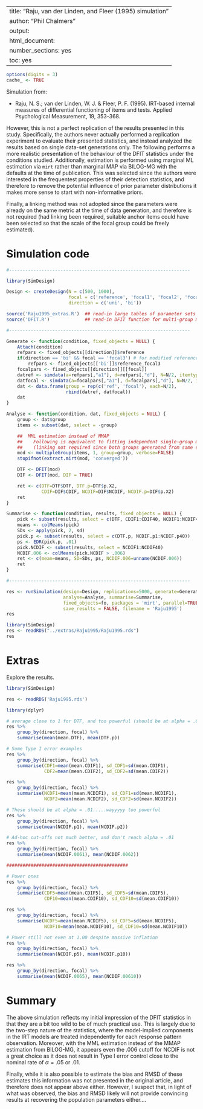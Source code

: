 %\VignetteIndexEntry{SimDesign}
%\VignetteEngine{knitr::knitr}
---
title: "Raju, van der Linden, and Fleer (1995) simulation"
author: "Phil Chalmers"
output:
  html_document:
    number_sections: yes
    toc: yes
---

```r
options(digits = 3)
cache_ <- TRUE
```

Simulation from:

- Raju, N. S.; van der Linden, W. J. & Fleer, P. F. (1995). IRT-based internal measures of differential functioning of items and tests. Applied Psychological Measurement, 19, 353-368.

However, this is not a perfect replication of the results presented in this study. Specifically, the authors never actually performed a replication experiment to evaluate their presented statistics, and instead analyzed the results based on single data-set generations only. The following performs a more realistic presentation of the behaviour of the DFIT statistics under the conditions studied. Additionally, estimation is performed using marginal ML estimation via `mirt` rather than marginal MAP via BILOG-MG with the defaults at the time of publication. This was selected since the authors were interested in the frequentest properties of their detection statistics, and therefore to remove the potential influence of prior parameter distributions it makes more sense to start with non-informative priors. 

Finally, a linking method was not adopted since the parameters were already on the same metric at the time of data generation, and therefore is not required (had linking been required, suitable anchor items could have been selected so that the scale of the focal group could be freely estimated). 

# Simulation code

```r
#-------------------------------------------------------------------

library(SimDesign)

Design <- createDesign(N = c(500, 1000),
                       focal = c('reference', 'focal1', 'focal2', 'focal3'),
                       direction = c('uni', 'bi'))

source('Raju1995_extras.R')  ## read-in large tables of parameter sets
source('DFIT.R')             ## read-in DFIT function for multi-group mirt object

#-------------------------------------------------------------------

Generate <- function(condition, fixed_objects = NULL) {
    Attach(condition)
    refpars <- fixed_objects[[direction]]$reference
    if(direction == 'bi' && focal == 'focal3') # for modified reference group combination
        refpars <- fixed_objects[['bi']]$reference_focal3
    focalpars <- fixed_objects[[direction]][[focal]]
    datref <- simdata(a=refpars[,"a1"], d=refpars[,"d"], N=N/2, itemtype='2PL')
    datfocal <- simdata(a=focalpars[,"a1"], d=focalpars[,"d"], N=N/2, itemtype='2PL')
    dat <- data.frame(group = rep(c('ref', 'focal'), each=N/2),
                      rbind(datref, datfocal))
    dat
}

Analyse <- function(condition, dat, fixed_objects = NULL) {
    group <- dat$group
    items <- subset(dat, select = -group)

    ##  MML estimation instead of MMAP
    ##    Following is equivalent to fitting independent single-group models
    ##    (linking not required since both groups generated from same scale)
    mod <- multipleGroup(items, 1, group=group, verbose=FALSE)
    stopifnot(extract.mirt(mod, 'converged'))

    DTF <- DFIT(mod)
    DIF <- DFIT(mod, DIF = TRUE)

    ret <- c(DTF=DTF$DTF, DTF.p=DTF$p.X2,
             CDIF=DIF$CDIF, NCDIF=DIF$NCDIF, NCDIF.p=DIF$p.X2)
    ret
}

Summarise <- function(condition, results, fixed_objects = NULL) {
    pick <- subset(results, select = c(DTF, CDIF1:CDIF40, NCDIF1:NCDIF40))
    means <- colMeans(pick)
    SDs <- apply(pick, 2, sd)
    pick.p <- subset(results, select = c(DTF.p, NCDIF.p1:NCDIF.p40))
    ps <- EDR(pick.p, .01)
    pick.NCDIF <- subset(results, select = NCDIF1:NCDIF40)
    NCDIF.006 <- colMeans(pick.NCDIF > .006)
    ret <- c(mean=means, SD=SDs, ps, NCDIF.006=unname(NCDIF.006))
    ret
}

#-------------------------------------------------------------------

res <- runSimulation(design=Design, replications=5000, generate=Generate,
                     analyse=Analyse, summarise=Summarise,
                     fixed_objects=fo, packages = 'mirt', parallel=TRUE,
                     save_results = FALSE, filename = 'Raju1995')
res
```

```r
library(SimDesign)
res <- readRDS("../extras/Raju1995/Raju1995.rds")
res
```

# Extras

Explore the results. 

```r
library(SimDesign)

res <- readRDS('Raju1995.rds')
```

```r
library(dplyr)

# average close to 1 for DTF, and too powerful (should be at alpha = .01)
res %>%
    group_by(direction, focal) %>%
    summarise(mean(mean.DTF), mean(DTF.p))

# Some Type I error examples
res %>%
    group_by(direction, focal) %>%
    summarise(CDF1=mean(mean.CDIF1), sd_CDF1=sd(mean.CDIF1),
              CDF2=mean(mean.CDIF2), sd_CDF2=sd(mean.CDIF2))

res %>%
    group_by(direction, focal) %>%
    summarise(NCDF1=mean(mean.NCDIF1), sd_CDF1=sd(mean.NCDIF1),
              NCDF2=mean(mean.NCDIF2), sd_CDF2=sd(mean.NCDIF2))

# These should be at alpha = .01.....wayyyyy too powerful
res %>%
    group_by(direction, focal) %>%
    summarise(mean(NCDIF.p1), mean(NCDIF.p2))

# Ad-hoc cut-offs not much better, and don't reach alpha = .01
res %>%
    group_by(direction, focal) %>%
    summarise(mean(NCDIF.0061), mean(NCDIF.0062))

#############################################

# Power ones
res %>%
    group_by(direction, focal) %>%
    summarise(CDF5=mean(mean.CDIF5), sd_CDF5=sd(mean.CDIF5),
              CDF10=mean(mean.CDIF10), sd_CDF10=sd(mean.CDIF10))

res %>%
    group_by(direction, focal) %>%
    summarise(NCDF5=mean(mean.NCDIF5), sd_CDF5=sd(mean.NCDIF5),
              NCDF10=mean(mean.NCDIF10), sd_CDF10=sd(mean.NCDIF10))

# Power still not even at 1.00 despite massive inflation
res %>%
    group_by(direction, focal) %>%
    summarise(mean(NCDIF.p5), mean(NCDIF.p10))

res %>%
    group_by(direction, focal) %>%
    summarise(mean(NCDIF.0065), mean(NCDIF.00610))
```

# Summary

The above simulation reflects my initial impression of the DFIT statistics in that they are a bit too wild to be of much practical use. This is largely due to the two-step nature of the statistics, where the model-implied components in the IRT models are treated independently for each response pattern observation. Moreover, with the MML estimation instead of the MMAP estimation from BILOG-MG, it appears even the .006 cutoff for NCDIF is not a great choice as it does not result in Type I error control close to the nominal rate of $\alpha = .05$ or .01. 

Finally, while it is also possible to estimate the bias and RMSD of these estimates this information was not presented in the original article, and therefore does not appear above either. However, I suspect that, in light of what was observed, the bias and RMSD likely will not provide convincing results at recovering the population parameters either....

